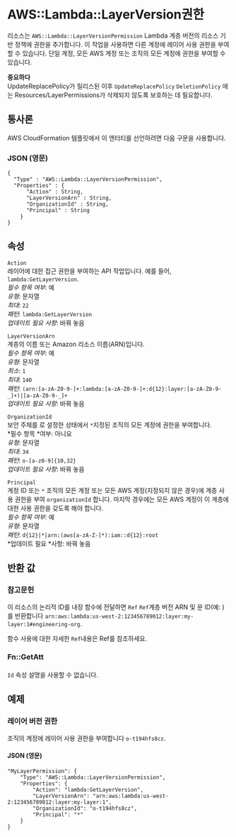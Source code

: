 # AWS::Lambda::LayerVersion권한

리소스는 `AWS::Lambda::LayerVersionPermission` Lambda 계층 버전의 리소스 기반 정책에 권한을 추가합니다. 이 작업을 사용하면 다른 계정에 레이어 사용 권한을 부여할 수 있습니다. 단일 계정, 모든 AWS 계정 또는 조직의 모든 계정에 권한을 부여할 수 있습니다.

**중요하다**  
UpdateReplacePolicy가 릴리스된 이후 `UpdateReplacePolicy` `DeletionPolicy` 에는 Resources/LayerPermissions가 삭제되지 않도록 보호하는 데 필요합니다.

## 통사론

AWS CloudFormation 템플릿에서 이 엔터티를 선언하려면 다음 구문을 사용합니다.

### JSON (영문)

```
{
  "Type" : "AWS::Lambda::LayerVersionPermission",
  "Properties" : {
      "Action" : String,
      "LayerVersionArn" : String,
      "OrganizationId" : String,
      "Principal" : String
    }
}
```

## 속성

`Action`  
레이어에 대한 접근 권한을 부여하는 API 작업입니다. 예를 들어, `lambda:GetLayerVersion`.  
_필수 항목 여부_: 예  
_유형_: 문자열  
_최대_: `22`  
_패턴_: `lambda:GetLayerVersion`  
_업데이트 필요 사항_: 바꿔 놓음

`LayerVersionArn`  
계층의 이름 또는 Amazon 리소스 이름(ARN)입니다.  
_필수 항목 여부_: 예  
_유형_: 문자열  
_최소_: `1`  
_최대_: `140`  
_패턴_: `(arn:[a-zA-Z0-9-]+:lambda:[a-zA-Z0-9-]+:d{12}:layer:[a-zA-Z0-9-_]+)|[a-zA-Z0-9-_]+`  
_업데이트 필요 사항_: 바꿔 놓음

`OrganizationId`  
보안 주체를 로 설정한 상태에서 `*`지정된 조직의 모든 계정에 권한을 부여합니다.  
*필수 항목 *여부: 아니요  
_유형_: 문자열  
_최대_: `34`  
_패턴_: `o-[a-z0-9]{10,32}`  
_업데이트 필요 사항_: 바꿔 놓음

`Principal`  
계정 ID 또는 `*` 조직의 모든 계정 또는 모든 AWS 계정(지정되지 않은 경우)에 계층 사용 권한을 부여 `organizationId` 합니다. 마지막 경우에는 모든 AWS 계정이 이 계층에 대한 사용 권한을 갖도록 해야 합니다.  
_필수 항목 여부_: 예  
_유형_: 문자열  
_패턴_: `d{12}|*|arn:(aws[a-zA-Z-]*):iam::d{12}:root`  
*업데이트 필요 *사항: 바꿔 놓음

## 반환 값

### 참고문헌

이 리소스의 논리적 ID를 내장 함수에 전달하면 `Ref` `Ref`계층 버전 ARN 및 문 ID(예: )를 반환합니다 `arn:aws:lambda:us-west-2:123456789012:layer:my-layer:1#engineering-org`.

함수 사용에 대한 자세한 `Ref`내용은 Ref를 참조하세요.

### Fn::GetAtt

####

`Id` 속성 설명을 사용할 수 없습니다.

## 예제

### 레이어 버전 권한

조직의 계정에 레이어 사용 권한을 부여합니다 `o-t194hfs8cz`.

#### JSON (영문)

```
"MyLayerPermission": {
    "Type": "AWS::Lambda::LayerVersionPermission",
    "Properties": {
        "Action": "lambda:GetLayerVersion",
        "LayerVersionArn": "arn:aws:lambda:us-west-2:123456789012:layer:my-layer:1",
        "OrganizationId": "o-t194hfs8cz",
        "Principal": "*"
    }
}
```
